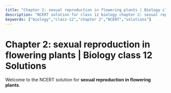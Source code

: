 ```yaml
---
title: "Chapter 2: sexual reproduction in flowering plants | Biology class 12 Solutions"
description: "NCERT solution for class 12 biology chapter 2: sexual reproduction in flowering plants."
keywords: ["biology","class-12","chapter 2","NCERT","solutions"]
---
```


# Chapter 2: sexual reproduction in flowering plants | Biology class 12 Solutions

Welcome to the NCERT solution for **sexual reproduction in flowering plants**.
